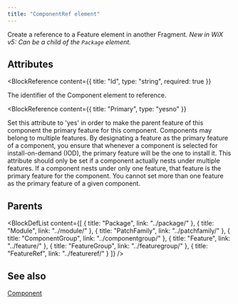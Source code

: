 ```yaml
---
title: "ComponentRef element"
---
```



Create a reference to a Feature element in another Fragment.
 _New in WiX v5: Can be a child of the `Package` element._


## Attributes

<BlockWrapper>

  <BlockReference
    content={{
      title: "Id",
      type: "string",
      required: true
    }}
  >
  The identifier of the Component element to reference.
  </BlockReference>

  <BlockReference
    content={{
      title: "Primary",
      type: "yesno"
    }}
  >
  Set this attribute to 'yes' in order to make the parent feature of this component
   the primary feature for this component. Components may belong to multiple features.
   By designating a feature as the primary feature of a component, you ensure that
   whenever a component is selected for install-on-demand (IOD), the primary feature
   will be the one to install it. This attribute should only be set if a component
   actually nests under multiple features. If a component nests under only one feature,
   that feature is the primary feature for the component. You cannot set more than one
   feature as the primary feature of a given component.
  </BlockReference>

</BlockWrapper>


## Parents

<BlockDefList content={[
    {
      title: "Package",
      link: "../package/"
    },
    {
      title: "Module",
      link: "../module/"
    },
    {
      title: "PatchFamily",
      link: "../patchfamily/"
    },
    {
      title: "ComponentGroup",
      link: "../componentgroup/"
    },
    {
      title: "Feature",
      link: "../feature/"
    },
    {
      title: "FeatureGroup",
      link: "../featuregroup/"
    },
    {
      title: "FeatureRef",
      link: "../featureref/"
    }
  ]}
/>

## See also
[Component](../component/)